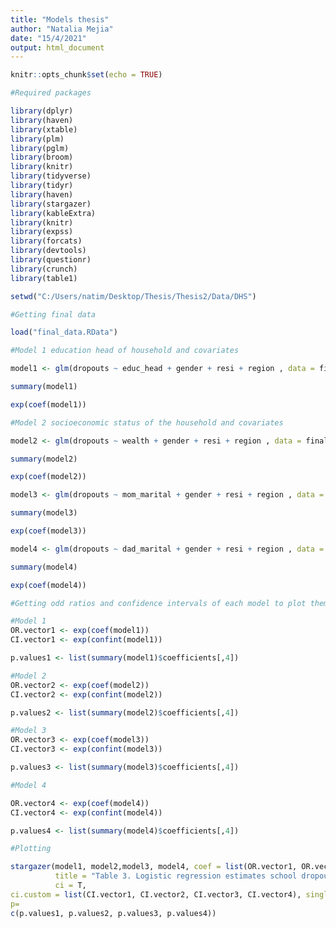 ```yaml
---
title: "Models thesis"
author: "Natalia Mejia"
date: "15/4/2021"
output: html_document
---
```


```r
knitr::opts_chunk$set(echo = TRUE)
```

```r
#Required packages

library(dplyr)
library(haven)
library(xtable)
library(plm)
library(pglm)
library(broom)
library(knitr) 
library(tidyverse)
library(tidyr)
library(haven)
library(stargazer)
library(kableExtra)
library(knitr)
library(expss)
library(forcats)
library(devtools)
library(questionr)
library(crunch)
library(table1)

```

```r
setwd("C:/Users/natim/Desktop/Thesis/Thesis2/Data/DHS")

#Getting final data

load("final_data.RData")
```

```r
#Model 1 education head of household and covariates

model1 <- glm(dropouts ~ educ_head + gender + resi + region , data = final_data, family = "binomial")

summary(model1)

exp(coef(model1))
```
```r
#Model 2 socioeconomic status of the household and covariates

model2 <- glm(dropouts ~ wealth + gender + resi + region , data = final_data, family = "binomial")

summary(model2)

exp(coef(model2))


```
```r
model3 <- glm(dropouts ~ mom_marital + gender + resi + region , data = final_data, family = "binomial")

summary(model3)

exp(coef(model3))

```
```r
model4 <- glm(dropouts ~ dad_marital + gender + resi + region , data = final_data, family = "binomial")

summary(model4)

exp(coef(model4))
```
```r
#Getting odd ratios and confidence intervals of each model to plot them with stargazer

#Model 1
OR.vector1 <- exp(coef(model1))
CI.vector1 <- exp(confint(model1))

p.values1 <- list(summary(model1)$coefficients[,4])

#Model 2
OR.vector2 <- exp(coef(model2))
CI.vector2 <- exp(confint(model2))

p.values2 <- list(summary(model2)$coefficients[,4])

#Model 3
OR.vector3 <- exp(coef(model3))
CI.vector3 <- exp(confint(model3))

p.values3 <- list(summary(model3)$coefficients[,4])

#Model 4

OR.vector4 <- exp(coef(model4))
CI.vector4 <- exp(confint(model4))

p.values4 <- list(summary(model4)$coefficients[,4])

```
```r
#Plotting

stargazer(model1, model2,model3, model4, coef = list(OR.vector1, OR.vector2, OR.vector3, OR.vector4), 
          title = "Table 3. Logistic regression estimates school dropouts and independent variables, estimates in odd ratios",
          ci = T,
ci.custom = list(CI.vector1, CI.vector2, CI.vector3, CI.vector4), single.row = F, type = "text", out = "models.htm",
p=
c(p.values1, p.values2, p.values3, p.values4))
```

